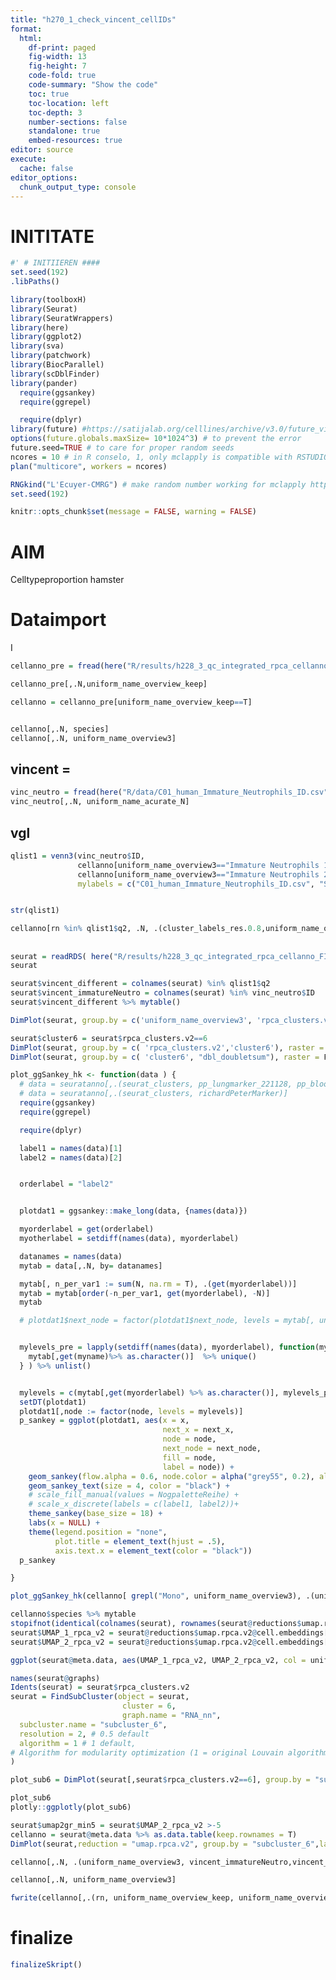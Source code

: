 ```yaml
---
title: "h270_1_check_vincent_cellIDs"
format:
  html:
    df-print: paged
    fig-width: 13
    fig-height: 7
    code-fold: true
    code-summary: "Show the code"
    toc: true
    toc-location: left
    toc-depth: 3
    number-sections: false
    standalone: true
    embed-resources: true
editor: source
execute:
  cache: false
editor_options:
  chunk_output_type: console
---
```


# INITITATE

```r

#' # INITIIEREN ####
set.seed(192)
.libPaths()

library(toolboxH)
library(Seurat)
library(SeuratWrappers)
library(here)
library(ggplot2)
library(sva)
library(patchwork)
library(BiocParallel)
library(scDblFinder)
library(pander)
  require(ggsankey)
  require(ggrepel)

  require(dplyr)
library(future) #https://satijalab.org/celllines/archive/v3.0/future_vignette.html
options(future.globals.maxSize= 10*1024^3) # to prevent the error
future.seed=TRUE # to care for proper random seeds
ncores = 10 # in R conselo, 1, only mclapply is compatible with RSTUDIO
plan("multicore", workers = ncores)

RNGkind("L'Ecuyer-CMRG") # make random number working for mclapply https://bookdown.org/rdpeng/rprogdatascience/parallel-computation.html#the-parallel-package
set.seed(192)

knitr::opts_chunk$set(message = FALSE, warning = FALSE)
```

# AIM
Celltypeproportion hamster 
 
# Dataimport

I
```r

cellanno_pre = fread(here("R/results/h228_3_qc_integrated_rpca_cellanno_FILTEREDqc_FILTEREDpureCells.txt.gz"))

cellanno_pre[,.N,uniform_name_overview_keep]

cellanno = cellanno_pre[uniform_name_overview_keep==T]


cellanno[,.N, species]
cellanno[,.N, uniform_name_overview3]

```

## vincent = 
```r
vinc_neutro = fread(here("R/data/C01_human_Immature_Neutrophils_ID.csv"))
vinc_neutro[,.N, uniform_name_acurate_N]

```

## vgl
```r
qlist1 = venn3(vinc_neutro$ID,
               cellanno[uniform_name_overview3=="Immature Neutrophils 1", rn],
               cellanno[uniform_name_overview3=="Immature Neutrophils 2", rn],
               mylabels = c("C01_human_Immature_Neutrophils_ID.csv", "SEurat:Immature Neutrophils 1", "SEurat:Immature Neutrophils 2"))


str(qlist1)


```

```r
cellanno[rn %in% qlist1$q2, .N, .(cluster_labels_res.0.8,uniform_name_overview3, rpca_clusters, rpca_clusters.v2)]
```

##
```r
seurat = readRDS( here("R/results/h228_3_qc_integrated_rpca_cellanno_FILTEREDqc_FILTEREDpureCells.rds"))
seurat
```

```r
seurat$vincent_different = colnames(seurat) %in% qlist1$q2
seurat$vincent_immatureNeutro = colnames(seurat) %in% vinc_neutro$ID
seurat$vincent_different %>% mytable()

DimPlot(seurat, group.by = c('uniform_name_overview3', 'rpca_clusters.v2', "vincent_different"), raster = F, reduction = "umap.rpca.v2", label = T, repel = T)

seurat$cluster6 = seurat$rpca_clusters.v2==6
DimPlot(seurat, group.by = c( 'rpca_clusters.v2','cluster6'), raster = F, reduction = "umap.rpca.v2",label = T)
DimPlot(seurat, group.by = c( 'cluster6', "dbl_doubletsum"), raster = F, reduction = "umap.rpca.v2",label = T, split.by = "species")


```

```r
plot_ggSankey_hk <- function(data ) {
  # data = seuratanno[,.(seurat_clusters, pp_lungmarker_221128, pp_bloodmarker_221128)]
  # data = seuratanno[,.(seurat_clusters, richardPeterMarker)]
  require(ggsankey)
  require(ggrepel)

  require(dplyr)

  label1 = names(data)[1]
  label2 = names(data)[2]


  orderlabel = "label2"


  plotdat1 = ggsankey::make_long(data, {names(data)})

  myorderlabel = get(orderlabel)
  myotherlabel = setdiff(names(data), myorderlabel)

  datanames = names(data)
  mytab = data[,.N, by= datanames]

  mytab[, n_per_var1 := sum(N, na.rm = T), .(get(myorderlabel))]
  mytab = mytab[order(-n_per_var1, get(myorderlabel), -N)]
  mytab

  # plotdat1$next_node = factor(plotdat1$next_node, levels = mytab[, unique(get(myorderlabel))])


  mylevels_pre = lapply(setdiff(names(data), myorderlabel), function(myname) {
    mytab[,get(myname)%>% as.character()]  %>% unique()
  } ) %>% unlist()


  mylevels = c(mytab[,get(myorderlabel) %>% as.character()], mylevels_pre) %>% unique()
  setDT(plotdat1)
  plotdat1[,node := factor(node, levels = mylevels)]
  p_sankey = ggplot(plotdat1, aes(x = x,
                                  next_x = next_x,
                                  node = node,
                                  next_node = next_node,
                                  fill = node,
                                  label = node)) +
    geom_sankey(flow.alpha = 0.6, node.color = alpha("grey55", 0.2), alpha = 0.4) +
    geom_sankey_text(size = 4, color = "black") +
    # scale_fill_manual(values = NogpaletteReihe) +
    # scale_x_discrete(labels = c(label1, label2))+
    theme_sankey(base_size = 18) +
    labs(x = NULL) +
    theme(legend.position = "none",
          plot.title = element_text(hjust = .5),
          axis.text.x = element_text(color = "black"))
  p_sankey

}

plot_ggSankey_hk(cellanno[ grepl("Mono", uniform_name_overview3), .(uniform_name_overview3, rpca_clusters.v2,cluster_labels_res.0.8)])

cellanno$species %>% mytable
stopifnot(identical(colnames(seurat), rownames(seurat@reductions$umap.rpca.v2@cell.embeddings)))
seurat$UMAP_1_rpca_v2 = seurat@reductions$umap.rpca.v2@cell.embeddings[,1]
seurat$UMAP_2_rpca_v2 = seurat@reductions$umap.rpca.v2@cell.embeddings[,2]

ggplot(seurat@meta.data, aes(UMAP_1_rpca_v2, UMAP_2_rpca_v2, col = uniform_name_overview3)) + geom_point()

names(seurat@graphs)
Idents(seurat) = seurat$rpca_clusters.v2
seurat = FindSubCluster(object = seurat,
                         cluster = 6,
                         graph.name = "RNA_nn",
  subcluster.name = "subcluster_6",
  resolution = 2, # 0.5 default
  algorithm = 1 # 1 default, 	
# Algorithm for modularity optimization (1 = original Louvain algorithm; 2 = Louvain algorithm with multilevel refinement; 3 = SLM algorithm; 4 = Leiden algorithm). Leiden requires the leidenalg python.
)

plot_sub6 = DimPlot(seurat[,seurat$rpca_clusters.v2==6], group.by = "subcluster_6", raster = F, reduction = "umap.rpca.v2", split.by = "species", label = T, repel = T)

plot_sub6
plotly::ggplotly(plot_sub6)

seurat$umap2gr_min5 = seurat$UMAP_2_rpca_v2 >-5
cellanno = seurat@meta.data %>% as.data.table(keep.rownames = T)
DimPlot(seurat,reduction = "umap.rpca.v2", group.by = "subcluster_6",label.size = 2.5 ,label = T, raster  =F) +plot_ggSankey_hk(cellanno[ species != "human" &grepl("Mono", uniform_name_overview3), .(uniform_name_overview3, rpca_clusters.v2,umap2gr_min5,species)])


```

```r
cellanno[,.N, .(uniform_name_overview3, vincent_immatureNeutro,vincent_different, rpca_clusters.v2)][order(rpca_clusters.v2)]

cellanno[,.N, uniform_name_overview3]

fwrite(cellanno[,.(rn, uniform_name_overview_keep, uniform_name_overview3,rpca_clusters.v2, species,severity,cluster_labels_res.0.8_schulte_schrepping = cluster_labels_res.0.8, vincent_different)], here("R/results/h270_1_clusterlabels_in_h228_3_seurat.txt.gz"))
```
# finalize

```r
finalizeSkript()
```

